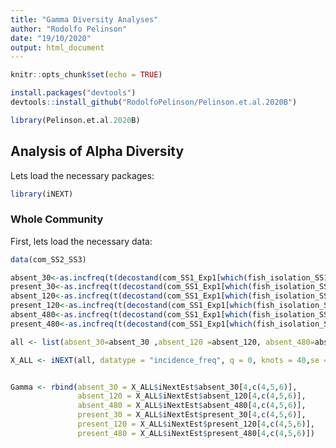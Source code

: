 ```yaml
---
title: "Gamma Diversity Analyses"
author: "Rodolfo Pelinson"
date: "19/10/2020"
output: html_document
---
```


```r
knitr::opts_chunk$set(echo = TRUE)
```

```r
install.packages("devtools")
devtools::install_github("RodolfoPelinson/Pelinson.et.al.2020B")
```

```r
library(Pelinson.et.al.2020B)
```


## Analysis of Alpha Diversity

Lets load the necessary packages:
```r
library(iNEXT)
```


### Whole Community
First, lets load the necessary data:
```r
data(com_SS2_SS3)
```

```r
absent_30<-as.incfreq(t(decostand(com_SS1_Exp1[which(fish_isolation_SS1 == "1 030 absent"),], method = "pa")))
present_30<-as.incfreq(t(decostand(com_SS1_Exp1[which(fish_isolation_SS1 == "1 030 present"),], method = "pa")))
absent_120<-as.incfreq(t(decostand(com_SS1_Exp1[which(fish_isolation_SS1 == "1 120 absent"),], method = "pa")))
present_120<-as.incfreq(t(decostand(com_SS1_Exp1[which(fish_isolation_SS1 == "1 120 present"),], method = "pa")))
absent_480<-as.incfreq(t(decostand(com_SS1_Exp1[which(fish_isolation_SS1 == "1 480 absent"),], method = "pa")))
present_480<-as.incfreq(t(decostand(com_SS1_Exp1[which(fish_isolation_SS1 == "1 480 present"),], method = "pa")))

all <- list(absent_30=absent_30 ,absent_120 =absent_120, absent_480=absent_480, present_30=present_30,present_120=present_120,present_480=present_480)

X_ALL <- iNEXT(all, datatype = "incidence_freq", q = 0, knots = 40,se = T, conf = 0.95,nboot =1000, size = c(1:4))


Gamma <- rbind(absent_30 = X_ALL$iNextEst$absent_30[4,c(4,5,6)],
               absent_120 = X_ALL$iNextEst$absent_120[4,c(4,5,6)],
               absent_480 = X_ALL$iNextEst$absent_480[4,c(4,5,6)],
               present_30 = X_ALL$iNextEst$present_30[4,c(4,5,6)],
               present_120 = X_ALL$iNextEst$present_120[4,c(4,5,6)],
               present_480 = X_ALL$iNextEst$present_480[4,c(4,5,6)])
```

